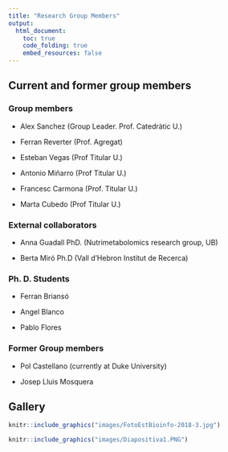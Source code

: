```yaml
---
title: "Research Group Members"
output:
  html_document:
    toc: true
    code_folding: true
    embed_resources: false
---
```


## Current and former group members

### Group members

- Alex Sanchez (Group Leader. Prof. Catedràtic U.)

- Ferran Reverter (Prof. Agregat)

- Esteban Vegas (Prof Titular U.)

- Antonio Miñarro (Prof Titular U.)

- Francesc Carmona (Prof. Titular U.)

- Marta Cubedo (Prof Titular U.)

### External collaborators

- Anna Guadall PhD. (Nutrimetabolomics research group, UB)

- Berta Miró Ph.D (Vall d'Hebron Institut de Recerca)

### Ph. D. Students

- Ferran Briansó

- Angel Blanco

- Pablo Flores

### Former Group members

- Pol Castellano (currently at Duke University)

- Josep Lluis Mosquera 

## Gallery

```r
knitr::include_graphics("images/FotoEstBioinfo-2018-3.jpg")
```

```r
knitr::include_graphics("images/Diapositiva1.PNG")
```